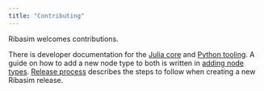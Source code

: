 ```yaml
---
title: "Contributing"
---
```


Ribasim welcomes contributions.

There is developer documentation for the [Julia core](core.qmd) and [Python tooling](python.qmd).
A guide on how to add a new node type to both is written in [adding node types](addnode.qmd).
[Release process](release.qmd) describes the steps to follow when creating a new Ribasim release.
